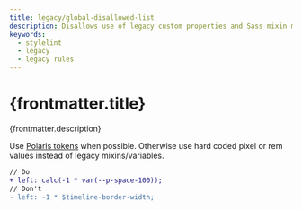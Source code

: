 ```yaml
---
title: legacy/global-disallowed-list
description: Disallows use of legacy custom properties and Sass mixin map data.
keywords:
  - stylelint
  - legacy
  - legacy rules
---
```



# {frontmatter.title}

<Lede>{frontmatter.description}</Lede>

<RulePreamble category="legacy" />

Use [Polaris tokens](https://polaris.shopify.com/tokens) when possible. Otherwise use hard coded pixel or rem values instead of legacy mixins/variables.

```diff
// Do
+ left: calc(-1 * var(--p-space-100));
// Don't
- left: -1 * $timeline-border-width;
```

<RulePostamble />
